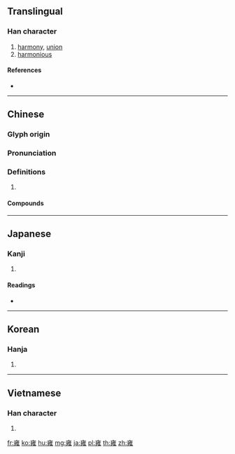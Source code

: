 {{character info/new}}
==Translingual==

===Han character===
{{Han char|rn=172|rad=隹|as=05|sn=13|four=00710|canj=YVHG|ids=⿱亠⿰乡隹}}

# [[harmony]], [[union]]
# [[harmonious]]

====References====
* {{Han ref|kx=1366.140|dkj=42000|dj=1871.030|hdz=10291.090|uh=96CD|ud=38605|bh=B96C|bd=47468}}

----

==Chinese==
{{zh-forms}}

===Glyph origin===
{{Han etym}}

===Pronunciation===
{{zh-pron
|m=yōng
|c=jung1
|mc=y
|oc=y
|cat=
}}

===Definitions===
{{zh-hanzi}}

# {{rfdef|zh}}

====Compounds====
{{zh-der|伯雍種玉|時雍|雍穆|雍和|雍熙|雍容雅步|雍容|雍和宮|雍容華貴|辟雍|羊卓雍湖|雍閼|雍睦|雍正|雍門|臨雍|雍容閒雅|雍齒封侯|雍雍|雍容爾雅|雍容文雅|雍州}}

----

==Japanese==

===Kanji===
{{ja-kanji|grade=|rs=隹05}}

# {{defn|lang=ja|sort=隹05}}

====Readings====
* {{ja-readings|on=[[よう]] (yō), [[ゆ]] (yu)|kun=[[やわらぐ]] (yawaragu), [[ふさぐ]] (fusagu)}}

----

==Korean==

===Hanja===
{{ko-hanja|hangeul=옹|eumhun=|rv=ong|mr=ong|y=ong}}

# {{defn|lang=ko|sort=隹05}}

----

==Vietnamese==

===Han character===
{{vi-hantu|[[ủng]], [[úng]], [[ung]]|rs=隹05}}

# {{defn|lang=vi|sort=隹05}}

[[fr:雍]]
[[ko:雍]]
[[hu:雍]]
[[mg:雍]]
[[ja:雍]]
[[pl:雍]]
[[th:雍]]
[[zh:雍]]